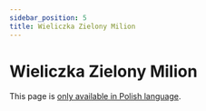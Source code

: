 ```yaml
---
sidebar_position: 5
title: Wieliczka Zielony Milion
---
```



# Wieliczka Zielony Milion

This page is <a href="https://equalshares.net/pl/resources/zielony-milion">only available in Polish language</a>.